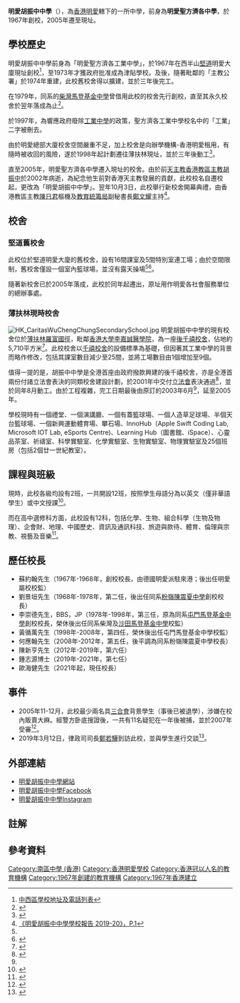 {{Infobox_School
| name = 明愛胡振中中學<br>Caritas Wu Cheng-Chung Secondary School
| other_name =
| image = HKU_Li_Ka_Shing_Faculty_of_Medicine_and_Caritas_Wu_Cheng_Chung_Secondary_School.JPG
| caption = 
| motto = 忠誠勤樸，敬主愛人
| established = 1967年
| type = 津貼中學
| language = 本地學生：[[粵語|粵語]]為主<br>非華語學生：[[英語|英語]]為主
| school_sponsoring_body = [[香港明愛|香港明愛]]
| district = [[南區_(香港)|南區]]
| president = 
| principal = 歐海健先生（第八任校長，2021年履新）
| vice_principal = 
| house = 
| su = 
| faculty = 35人
| students = 162人{{notetag|2020/21年度<ref>[https://www.cwcc.edu.hk/wp-content/uploads/2021/11/08a_2020-2021_life-wide_learning_grant_report.pdf 明愛胡振中中學-2020/21年度全方位學習津貼運用報告]</ref>}}
| area = 5,710平方米（現時校舍）
| religion = 天主教
| location = {{HKG}}[[港島|港島]][[薄扶林|薄扶林]][[羅富國徑|羅富國徑]]8號
| magazine = 
| mail = 
| website = http://www.cwcc.edu.hk
|telephone= 28172318|address=}}

'''明愛胡振中中學'''（{{lang-en|Caritas Wu Cheng-Chung Secondary School}}），為[[香港明愛|香港明愛]]轄下的一所中學，前身為'''明愛聖方濟各中學'''，於1967年創校，2005年遷至現址。

== 學校歷史 ==
明愛胡振中中學前身為「明愛聖方濟各工業中學」，於1967年在西半山[[堅道|堅道]]明愛大廈現址創校<ref>[https://www.bestfortune.com.hk/eng/school.php 中西區學校地址及電話列表]</ref>，至1973年才獲政府批准成為津貼學校。及後，隨著毗鄰的「主教公署」於1974年重建，此校舊校舍得以擴建，並於三年後完工。

在1979年，同系的[[明愛柴灣馬登基金中學|柴灣馬登基金中學]]曾借用此校的校舍先行創校，直至其永久校舍於翌年落成為止<ref>{{cite news|title=柴灣明愛職業先修學校動工 教育司陶建主持動土禮時稱 職業先修教育制度非常切合本港需要|work=工商晚報|date=1979-03-03|accessdate=2021-11-26|url=https://mmis.hkpl.gov.hk/coverpage/-/coverpage/view?_coverpage_WAR_mmisportalportlet_hsf=%E8%81%B7%E6%A5%AD%E5%85%88%E4%BF%AE%E5%AD%B8%E6%A0%A1&p_r_p_-1078056564_c=QF757YsWv5%2FH7zGe%2FKF%2BFEPArCQXvj2B&_coverpage_WAR_mmisportalportlet_o=0&_coverpage_WAR_mmisportalportlet_actual_q=%28%20verbatim_dc.collection%3A%28%22Old%5C%20HK%5C%20Newspapers%22%29%20%29%20AND+%28%20%28%20allTermsMandatory%3A%28true%29%20OR+all_dc.title%3A%28%E8%81%B7%E6%A5%AD%E5%85%88%E4%BF%AE%E5%AD%B8%E6%A0%A1%29%20OR+all_dc.creator%3A%28%E8%81%B7%E6%A5%AD%E5%85%88%E4%BF%AE%E5%AD%B8%E6%A0%A1%29%20OR+all_dc.contributor%3A%28%E8%81%B7%E6%A5%AD%E5%85%88%E4%BF%AE%E5%AD%B8%E6%A0%A1%29%20OR+all_dc.subject%3A%28%E8%81%B7%E6%A5%AD%E5%85%88%E4%BF%AE%E5%AD%B8%E6%A0%A1%29%20OR+fulltext%3A%28%E8%81%B7%E6%A5%AD%E5%85%88%E4%BF%AE%E5%AD%B8%E6%A0%A1%29%20OR+all_dc.description%3A%28%E8%81%B7%E6%A5%AD%E5%85%88%E4%BF%AE%E5%AD%B8%E6%A0%A1%29%20%29%20%29&_coverpage_WAR_mmisportalportlet_sort_field=score&_coverpage_WAR_mmisportalportlet_sort_order=desc|archive-date=2021-11-26|archive-url=https://web.archive.org/web/20211126135704/https://mmis.hkpl.gov.hk/coverpage/-/coverpage/view?_coverpage_WAR_mmisportalportlet_hsf=%E8%81%B7%E6%A5%AD%E5%85%88%E4%BF%AE%E5%AD%B8%E6%A0%A1&p_r_p_-1078056564_c=QF757YsWv5%2FH7zGe%2FKF%2BFEPArCQXvj2B&_coverpage_WAR_mmisportalportlet_o=0&_coverpage_WAR_mmisportalportlet_actual_q=%28%20verbatim_dc.collection%3A%28%22Old%5C%20HK%5C%20Newspapers%22%29%20%29%20AND+%28%20%28%20allTermsMandatory%3A%28true%29%20OR+all_dc.title%3A%28%E8%81%B7%E6%A5%AD%E5%85%88%E4%BF%AE%E5%AD%B8%E6%A0%A1%29%20OR+all_dc.creator%3A%28%E8%81%B7%E6%A5%AD%E5%85%88%E4%BF%AE%E5%AD%B8%E6%A0%A1%29%20OR+all_dc.contributor%3A%28%E8%81%B7%E6%A5%AD%E5%85%88%E4%BF%AE%E5%AD%B8%E6%A0%A1%29%20OR+all_dc.subject%3A%28%E8%81%B7%E6%A5%AD%E5%85%88%E4%BF%AE%E5%AD%B8%E6%A0%A1%29%20OR+fulltext%3A%28%E8%81%B7%E6%A5%AD%E5%85%88%E4%BF%AE%E5%AD%B8%E6%A0%A1%29%20OR+all_dc.description%3A%28%E8%81%B7%E6%A5%AD%E5%85%88%E4%BF%AE%E5%AD%B8%E6%A0%A1%29%20%29%20%29&_coverpage_WAR_mmisportalportlet_sort_field=score&_coverpage_WAR_mmisportalportlet_sort_order=desc|dead-url=no}}</ref>。

於1997年，為響應政府廢除[[工業中學|工業中學]]的政策，聖方濟各工業中學校名中的「工業」二字被刪去。

由於明愛總部大廈校舍空間嚴重不足，加上校舍是向辦學機構-香港明愛租用，有隨時被收回的風險，遂於1998年起計劃遷往薄扶林現址，並於三年後動工<ref name=工委>{{Cite web |url=https://www.legco.gov.hk/yr00-01/chinese/fc/pwsc/papers/p01-55c.pdf |title=立法會工務小組委員會-香港薄扶林羅富國徑的職業先修學校 |access-date=2021-03-02 |archive-date=2019-11-01 |archive-url=https://web.archive.org/web/20191101135439/https://www.legco.gov.hk/yr00-01/chinese/fc/pwsc/papers/p01-55c.pdf |dead-url=no }}</ref>。

直至2005年，明愛聖方濟各中學遷入現址的校舍。由於前[[天主教香港教區主教|天主教香港教區主教]][[胡振中|胡振中]]於2002年病逝，為紀念他生前對香港天主教發展的貢獻，此校校名自遷校起，更改為「明愛胡振中中學」。翌年10月3日，此校舉行新校舍開幕典禮，由香港教區主教[[陳日君|陳日君]]樞機及[[教育統籌局|教育統籌局]]副秘書長[[鄭文耀|鄭文耀]]主持<ref>[https://www.cwcc.edu.hk/wp-content/uploads/2020/12/2019_2020_annual_report.pdf 《明愛胡振中中學學校報告 2019-20》，P.1]</ref>。

==校舍==
===堅道舊校舍===
此校位於堅道明愛大廈的舊校舍，設有16間課室及5間特別室連工場；由於空間限制，舊校舍僅設一個室內籃球場，並沒有露天操場<ref name=工委/><ref>{{cite news|title=九月提供學額三千個 職業先修學校擴展 專業課程日趨充實 十一間學校現計工藝科十七種|work=華僑日報|date=1978-05-10|accessdate=2021-12-04|url=https://mmis.hkpl.gov.hk/coverpage/-/coverpage/view?_coverpage_WAR_mmisportalportlet_hsf=%E8%81%B7%E6%A5%AD%E5%85%88%E4%BF%AE%E5%AD%B8%E6%A0%A1&_coverpage_WAR_mmisportalportlet_actual_q=%28%20verbatim_dc.collection%3A%28%22Old%5C%20HK%5C%20Newspapers%22%29%20%29%20AND+%28%20%28%20allTermsMandatory%3A%28true%29%20OR+all_dc.title%3A%28%E8%81%B7%E6%A5%AD%E5%85%88%E4%BF%AE%E5%AD%B8%E6%A0%A1%29%20OR+all_dc.creator%3A%28%E8%81%B7%E6%A5%AD%E5%85%88%E4%BF%AE%E5%AD%B8%E6%A0%A1%29%20OR+all_dc.contributor%3A%28%E8%81%B7%E6%A5%AD%E5%85%88%E4%BF%AE%E5%AD%B8%E6%A0%A1%29%20OR+all_dc.subject%3A%28%E8%81%B7%E6%A5%AD%E5%85%88%E4%BF%AE%E5%AD%B8%E6%A0%A1%29%20OR+fulltext%3A%28%E8%81%B7%E6%A5%AD%E5%85%88%E4%BF%AE%E5%AD%B8%E6%A0%A1%29%20OR+all_dc.description%3A%28%E8%81%B7%E6%A5%AD%E5%85%88%E4%BF%AE%E5%AD%B8%E6%A0%A1%29%20%29%20%29&_coverpage_WAR_mmisportalportlet_sort_field=dc.publicationdate_bsort&p_r_p_-1078056564_c=QF757YsWv590sfJGwue6odah8Z842crE&_coverpage_WAR_mmisportalportlet_o=63&_coverpage_WAR_mmisportalportlet_sort_order=asc|archive-date=2021-12-04|archive-url=https://web.archive.org/web/20211204140959/https://mmis.hkpl.gov.hk/coverpage/-/coverpage/view?_coverpage_WAR_mmisportalportlet_hsf=%E8%81%B7%E6%A5%AD%E5%85%88%E4%BF%AE%E5%AD%B8%E6%A0%A1&_coverpage_WAR_mmisportalportlet_actual_q=(%20verbatim_dc.collection:(%22Old%5C%20HK%5C%20Newspapers%22)%20)%20AND+(%20(%20allTermsMandatory:(true)%20OR+all_dc.title:(%E8%81%B7%E6%A5%AD%E5%85%88%E4%BF%AE%E5%AD%B8%E6%A0%A1)%20OR+all_dc.creator:(%E8%81%B7%E6%A5%AD%E5%85%88%E4%BF%AE%E5%AD%B8%E6%A0%A1)%20OR+all_dc.contributor:(%E8%81%B7%E6%A5%AD%E5%85%88%E4%BF%AE%E5%AD%B8%E6%A0%A1)%20OR+all_dc.subject:(%E8%81%B7%E6%A5%AD%E5%85%88%E4%BF%AE%E5%AD%B8%E6%A0%A1)%20OR+fulltext:(%E8%81%B7%E6%A5%AD%E5%85%88%E4%BF%AE%E5%AD%B8%E6%A0%A1)%20OR+all_dc.description:(%E8%81%B7%E6%A5%AD%E5%85%88%E4%BF%AE%E5%AD%B8%E6%A0%A1)%20)%20)&_coverpage_WAR_mmisportalportlet_sort_field=dc.publicationdate_bsort&p_r_p_-1078056564_c=QF757YsWv590sfJGwue6odah8Z842crE&_coverpage_WAR_mmisportalportlet_o=63&_coverpage_WAR_mmisportalportlet_sort_order=asc|dead-url=no}}</ref>。

隨著新校舍已於2005年落成，此校於同年起遷出，原址用作明愛各社會服務單位的總辦事處。

===薄扶林現時校舍===
[[File:HK_CaritasWuChengChungSecondarySchool.jpg|thumb]]
明愛胡振中中學的現有校舍位於[[薄扶林|薄扶林]][[羅富國徑|羅富國徑]]，毗鄰[[香港大學李嘉誠醫學院|香港大學李嘉誠醫學院]]，為一座[[後千禧校舍|後千禧校舍]]，佔地約5,710平方米<ref>{{Cite web |url=https://www.chsc.hk/ssp2020/sch_detail.php?lang_id=2&sch_id=223 |title=中學概覽2020-明愛胡振中中學 |access-date=2021-03-03 |archive-date=2021-09-05 |archive-url=https://web.archive.org/web/20210905142109/https://www.chsc.hk/ssp2020/sch_detail.php?lang_id=2&sch_id=223 |dead-url=no }}</ref>。此校校舍以[[千禧校舍|千禧校舍]]的設備標準為基礎，但因著其工業中學的背景而略作修改，包括其課室數目減少至25間，並將工場數目由1個增加至9個。

值得一提的是，胡振中中學是全港首座由政府撥款興建的後千禧校舍{{notetag|而首座完全遵循標準設計的狹義同類中學校舍，則為[[金巴崙長老會耀道中學|金巴崙長老會耀道中學]]}}，亦是全港首兩份付諸立法會表決的同類校舍建設計劃{{notetag|另一份為[[中華基督教會基慧小學（馬灣）|中華基督教會基慧小學（馬灣）]]，但在首次審議時被否決}}，於2001年中交付[[香港立法會|立法會]]表決通過<ref>{{Cite web |url=https://www.legco.gov.hk/yr00-01/chinese/fc/fc/papers/f01-27c.pdf |title=財務委員會討論文件：2001年7月6日 |access-date=2021年3月3日 |archive-date=2019年11月2日 |archive-url=https://web.archive.org/web/20191102185547/https://www.legco.gov.hk/yr00-01/chinese/fc/fc/papers/f01-27c.pdf |dead-url=no }}</ref>，並於同年8月動工。由於工程複雜，完工日期最後由原訂的2003年6月<ref name=工委/>，延至2005年。

學校現時有一個禮堂、一個演講廳、一個有蓋籃球場、一個人造草足球場、半個天台籃球場、一個新興運動體育場、攀石場、InnoHub（Apple Swift Coding Lab, Microsoft IOT Lab, eSports Centre)、Learning Hub（圖書館、iSpace）、心靈品茶室、祈禱室、科學實驗室、化學實驗室、生物實驗室、物理實驗室及25個班房（包括2個廿一世紀教室）。

==課程與班級==
現時，此校各級均設有2班，一共開設12班，按照學生母語分為以英文（僅非華語學生）或中文授課<ref>{{Cite web |url=https://www.chsc.hk/ssp2020/sch_detail.php?li_id=2&lang_id=2&chg_district_id=1&sch_id=223&return_page=sch_list.php%3Flang_id%3D2%26chg_district_id%3D1%26search_mode%3D%26frmMode%3Dpagebreak%26sort_id%3D-1%26district_id%3D4 |title=中學概覽2020-明愛胡振中中學 |access-date=2021-09-05 |archive-date=2021-09-05 |archive-url=https://web.archive.org/web/20210905131454/https://www.chsc.hk/ssp2020/sch_detail.php?li_id=2&lang_id=2&chg_district_id=1&sch_id=223&return_page=sch_list.php%3Flang_id%3D2%26chg_district_id%3D1%26search_mode%3D%26frmMode%3Dpagebreak%26sort_id%3D-1%26district_id%3D4 |dead-url=no }}</ref>。

而在高中選修科方面，此校設有12科，包括化學、生物、組合科學（生物及物理）、企會財、地理、中國歷史、資訊及通訊科技、旅遊與款待、體育、倫理與宗教、視藝及音樂<ref>{{Cite web |url=https://dse.bigexam.hk/zh-hk/ssp/school/223 |title=大考-明愛胡振中中學 |access-date=2021-09-05 |archive-date=2021-09-05 |archive-url=https://web.archive.org/web/20210905131527/https://dse.bigexam.hk/zh-hk/ssp/school/223 |dead-url=no }}</ref>。

==歷任校長==
*蘇約翰先生（1967年-1968年，創校校長，由德國明愛派駐來港；後出任明愛屬校校監）
*劉景垣先生（1968年-1978年，第二任，後出任同系[[明愛粉嶺陳震夏中學|粉嶺陳震夏中學]]創校校長）
*李崇德先生，BBS，JP（1978年-1998年，第三任，原為同系[[明愛屯門馬登基金中學|屯門馬登基金中學]]創校校長，榮休後出任同系柴灣及[[明愛沙田馬登基金中學|沙田馬登基金中學]]校監）
*黃循萬先生（1998年-2008年，第四任，榮休後出任屯門馬登基金中學校監）
*何應翰先生（2008年-2012年，第五任，後平調為同系粉嶺陳震夏中學校長）
*陳新亨先生（2012年-2019年，第六任）
*鍾志源博士（2019年-2021年，第七任）
*歐海健先生（2021年起，現任校長）

==事件==
*2005年11-12月，此校最少兩名具[[三合會|三合會]]背景學生（事後已被退學），涉嫌在校內販賣大麻。經警方卧底搜證後，一共有11名疑犯在一年後被捕，並於2007年受審<ref>{{cite news|title=卧底扮中四生擒黑學生 仿似《逃學威龍》 11人被控3人認罪|work=蘋果日報|url=https://hk.appledaily.com/local/20071205/FKIPDPGQFPSPAMT4KPASIYGZRM/|date=2007-12-05|accessdate=2021-03-02|archive-date=2021-06-21|archive-url=https://web.archive.org/web/20210621190406/https://hk.appledaily.com/local/20071205/FKIPDPGQFPSPAMT4KPASIYGZRM/|dead-url=no}}</ref>。
* 2019年3月12日，律政司司長[[鄭若驊|鄭若驊]]到訪此校，並與學生進行交談<ref>{{cite news|title=鄭若驊訪南區中學|work=香港政府新聞網|url=https://www.news.gov.hk/chi/2019/03/20190312/20190312_200609_603.html|date=2019-03-12|accessdate=2021-03-02|archive-date=2021-12-05|archive-url=https://web.archive.org/web/20211205022633/https://www.news.gov.hk/chi/2019/03/20190312/20190312_200609_603.html|dead-url=no}}</ref>。

==外部連結==
*[http://www.cwcc.edu.hk 明愛胡振中中學網站] {{Wayback|url=http://www.cwcc.edu.hk/ |date=20200217135158 }}
*[https://www.facebook.com/cwccss/ 明愛胡振中中學Facebook] {{Wayback|url=https://www.facebook.com/cwccss/ |date=20220126054226 }}
*[https://www.instagram.com/cwccss/ 明愛胡振中中學Instagram]

==註解==
{{notefoot}}

==參考資料==
{{reflist}}
[[Category:南區中學_(香港)|Category:南區中學 (香港)]]
[[Category:香港明愛學校|Category:香港明愛學校]]
[[Category:香港冠以人名的教育機構|Category:香港冠以人名的教育機構]]
[[Category:1967年創建的教育機構|Category:1967年創建的教育機構]]
[[Category:1967年香港建立|Category:1967年香港建立]]